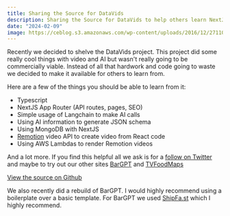 ```yaml
---
title: Sharing the Source for DataVids
description: Sharing the Source for DataVids to help others learn NextJS and Remotion.
date: "2024-02-09"
image: https://ceblog.s3.amazonaws.com/wp-content/uploads/2016/12/27110800/analyze-source-code.jpg
---
```


Recently we decided to shelve the DataVids project.  This project did some really cool things with video and AI but wasn't really going to be commercially viable.
Instead of all that hardwork and code going to waste we decided to make it available for others to learn from.

Here are a few of the things you should be able to learn from it:

* Typescript
* NextJS App Router (API routes, pages, SEO)
* Simple usage of Langchain to make AI calls
* Using AI information to generate JSON schema
* Using MongoDB with NextJS
* [Remotion](https://www.remotion.dev/) video API to create video from React code
* Using AWS Lambdas to render Remotion videos

And a lot more.  If you find this helpful all we ask is for a [follow on Twitter](https://twitter.com/APSquaredDev) 
and maybe to try out our other sites [BarGPT](https://www.bargpt.app) and [TVFoodMaps](https://www.tvfoodmaps.com)

[View the source on Github](https://github.com/apsquared/datavids_public)

We also recently did a rebuild of BarGPT.  I would highly recommend using a boilerplate over a basic template.  For BarGPT we used [ShipFa.st](https://shipfa.st/?via=frank) which I highly recommend.